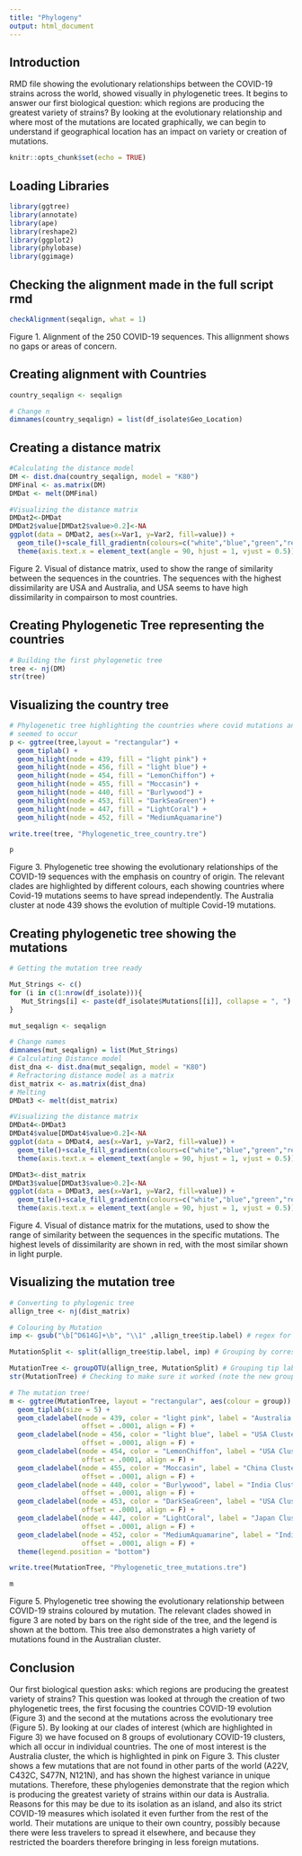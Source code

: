 ```yaml
---
title: "Phylogeny"
output: html_document
---
```


## Introduction

RMD file showing the evolutionary relationships between the COVID-19 strains across the world, showed visually in phylogenetic trees. 
It begins to answer our first biological question: which regions are producing the greatest variety of strains? 
By looking at the evolutionary relationship and where most of the mutations are located graphically, 
we can begin to understand if geographical location has an impact on variety or creation of mutations. 

```r
knitr::opts_chunk$set(echo = TRUE)
```

## Loading Libraries
```r
library(ggtree)
library(annotate)
library(ape)
library(reshape2)
library(ggplot2)
library(phylobase)
library(ggimage)
```

## Checking the alignment made in the full script rmd
```r
checkAlignment(seqalign, what = 1)
```
Figure 1. Alignment of the 250 COVID-19 sequences. This allignment shows no gaps or areas of concern.

## Creating alignment with Countries
```r
country_seqalign <- seqalign

# Change n
dimnames(country_seqalign) = list(df_isolate$Geo_Location)
```

## Creating a distance matrix
```r
#Calculating the distance model
DM <- dist.dna(country_seqalign, model = "K80")
DMFinal <- as.matrix(DM)
DMDat <- melt(DMFinal)

#Visualizing the distance matrix
DMDat2<-DMDat
DMDat2$value[DMDat2$value>0.2]<-NA
ggplot(data = DMDat2, aes(x=Var1, y=Var2, fill=value)) + 
  geom_tile()+scale_fill_gradientn(colours=c("white","blue","green","red")) +
  theme(axis.text.x = element_text(angle = 90, hjust = 1, vjust = 0.5))
```
Figure 2. Visual of distance matrix, used to show the range of similarity between the sequences in the countries.
The sequences with the highest dissimilarity are USA and Australia, and USA seems to have high dissimilarity in compairson to most countries. 

## Creating Phylogenetic Tree representing the countries
```r
# Building the first phylogenetic tree
tree <- nj(DM)
str(tree)
```

## Visualizing the country tree
```r
# Phylogenetic tree highlighting the countries where covid mutations and evolution
# seemed to occur
p <- ggtree(tree,layout = "rectangular") +
  geom_tiplab() +
  geom_hilight(node = 439, fill = "light pink") +
  geom_hilight(node = 456, fill = "light blue") +
  geom_hilight(node = 454, fill = "LemonChiffon") +
  geom_hilight(node = 455, fill = "Moccasin") +
  geom_hilight(node = 440, fill = "Burlywood") +
  geom_hilight(node = 453, fill = "DarkSeaGreen") +
  geom_hilight(node = 447, fill = "LightCoral") +
  geom_hilight(node = 452, fill = "MediumAquamarine")

write.tree(tree, "Phylogenetic_tree_country.tre")

p
```

Figure 3. Phylogenetic tree showing the evolutionary relationships of the COVID-19 sequences with the emphasis on country of origin.
The relevant clades are highlighted by different colours, each showing countries where Covid-19 mutations seems to have spread independently. 
The Australia cluster at node 439 shows the evolution of multiple Covid-19 mutations. 

## Creating phylogenetic tree showing the mutations
```r
# Getting the mutation tree ready

Mut_Strings <- c()
for (i in c(1:nrow(df_isolate))){
   Mut_Strings[i] <- paste(df_isolate$Mutations[[i]], collapse = ", ")
}

mut_seqalign <- seqalign

# Change names
dimnames(mut_seqalign) = list(Mut_Strings)
# Calculating Distance model 
dist_dna <- dist.dna(mut_seqalign, model = "K80")
# Refractoring distance model as a matrix
dist_matrix <- as.matrix(dist_dna)
# Melting
DMDat3 <- melt(dist_matrix)

#Visualizing the distance matrix
DMDat4<-DMDat3
DMDat4$value[DMDat4$value>0.2]<-NA
ggplot(data = DMDat4, aes(x=Var1, y=Var2, fill=value)) + 
  geom_tile()+scale_fill_gradientn(colours=c("white","blue","green","red")) +
  theme(axis.text.x = element_text(angle = 90, hjust = 1, vjust = 0.5))

DMDat3<-dist_matrix
DMDat3$value[DMDat3$value>0.2]<-NA
ggplot(data = DMDat3, aes(x=Var1, y=Var2, fill=value)) + 
  geom_tile()+scale_fill_gradientn(colours=c("white","blue","green","red")) +
  theme(axis.text.x = element_text(angle = 90, hjust = 1, vjust = 0.5))
```
Figure 4. Visual of distance matrix for the mutations, used to show the range of similarity between the sequences in the specific mutations. 
The highest levels of dissimilarity are shown in red, with the most similar shown in light purple. 

## Visualizing the mutation tree
```r

# Converting to phylogenic tree
allign_tree <- nj(dist_matrix)

# Colouring by Mutation 
imp <- gsub("\b[^D614G]+\b", "\\1" ,allign_tree$tip.label) # regex for DG14G mutation

MutationSplit <- split(allign_tree$tip.label, imp) # Grouping by corresponding mutation

MutationTree <- groupOTU(allign_tree, MutationSplit) # Grouping tip labels by their mutation
str(MutationTree) # Checking to make sure it worked (note the new group attribute)

# The mutation tree!
m <- ggtree(MutationTree, layout = "rectangular", aes(colour = group)) +
  geom_tiplab(size = 5) +
  geom_cladelabel(node = 439, color = "light pink", label = "Australia Cluster",
                  offset = .0001, align = F) +
  geom_cladelabel(node = 456, color = "light blue", label = "USA Cluster",
                  offset = .0001, align = F) +
  geom_cladelabel(node = 454, color = "LemonChiffon", label = "USA Cluster",
                  offset = .0001, align = F) +
  geom_cladelabel(node = 455, color = "Moccasin", label = "China Cluster",
                  offset = .0001, align = F) +
  geom_cladelabel(node = 440, color = "Burlywood", label = "India Cluster",
                  offset = .0001, align = F) +
  geom_cladelabel(node = 453, color = "DarkSeaGreen", label = "USA Cluster",
                  offset = .0001, align = F) +
  geom_cladelabel(node = 447, color = "LightCoral", label = "Japan Cluster",
                  offset = .0001, align = F) +
  geom_cladelabel(node = 452, color = "MediumAquamarine", label = "India Cluster",
                  offset = .0001, align = F) +
  theme(legend.position = "bottom")

write.tree(MutationTree, "Phylogenetic_tree_mutations.tre")

m
```

Figure 5. Phylogenetic tree showing the evolutionary relationship between COVID-19 strains coloured by mutation. 
The relevant clades showed in figure 3 are noted by bars on the right side of the tree, and the legend is shown at the bottom. 
This tree also demonstrates a high variety of mutations found in the Australian cluster. 


## Conclusion

Our first biological question asks: which regions are producing the greatest variety of strains? 
This question was looked at through the creation of two phylogenetic trees, the first focusing the countries COVID-19 evolution (Figure 3)
and the second at the mutations across the evolutionary tree (Figure 5). By looking at our clades of interest (which are highlighted in Figure 3) 
we have focused on 8 groups of evolutionary COVID-19 clusters, which all occur in individual countries. The one of most interest is the Australia cluster, 
the which is highlighted in pink on Figure 3. This cluster shows a few mutations that are not found in other parts of the world (A22V, C432C, S477N, N121N), 
and has shown the highest variance in unique mutations. Therefore, these phylogenies demonstrate that the region which is producing the greatest variety 
of strains within our data is Australia. Reasons for this may be due to its isolation as an island, and also its strict COVID-19 measures which isolated 
it even further from the rest of the world. Their mutations are unique to their own country, possibly because there were less travelers to spread it elsewhere,
and because they restricted the boarders therefore bringing in less foreign mutations. 



















